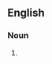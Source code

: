 {{also|cooking pot}}

==English==

===Noun===
{{en-noun|head=[[cooking]]-[[pot]]}}

# {{alternative spelling of|cooking pot|lang=en}}